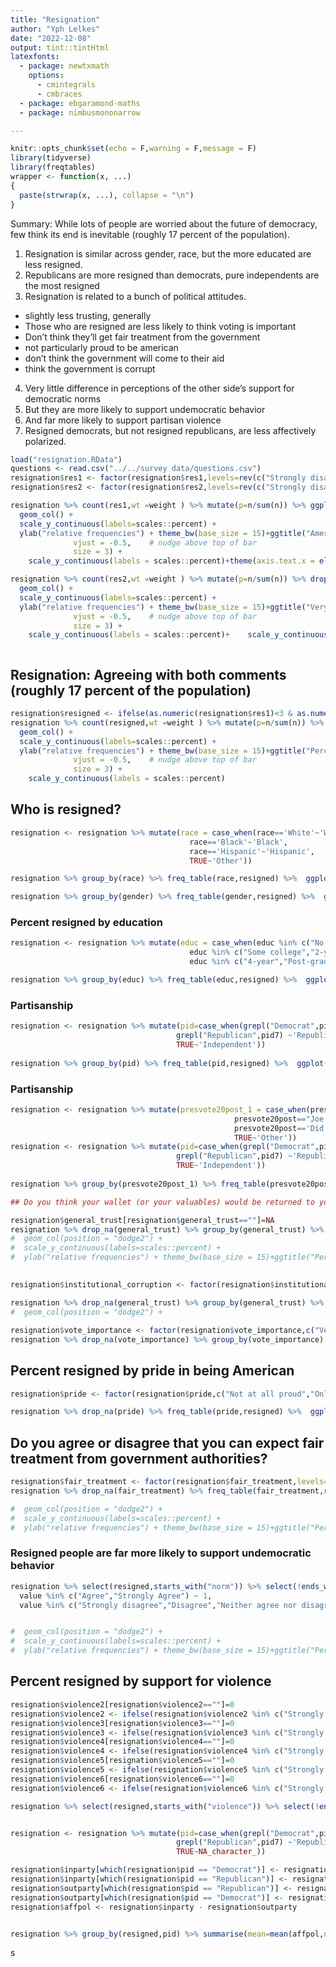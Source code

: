 ```yaml
---
title: "Resignation"
author: "Yph Lelkes"
date: "2022-12-08"
output: tint::tintHtml
latexfonts: 
  - package: newtxmath
    options: 
      - cmintegrals
      - cmbraces
  - package: ebgaramond-maths
  - package: nimbusmononarrow

---
```


```r
knitr::opts_chunk$set(echo = F,warning = F,message = F)
library(tidyverse)
library(freqtables)
wrapper <- function(x, ...) 
{
  paste(strwrap(x, ...), collapse = "\n")
}

```

Summary: While lots of people are worried about the future of democracy, few think its end is inevitable (roughly 17 percent of the population).

1. Resignation is similar across gender, race, but the more educated are less resigned. 
2. Republicans are more resigned than democrats, pure independents are the most resigned
3. Resignation is related to a bunch of political attitudes. 
  * slightly less trusting, generally
  * Those who are resigned are less likely to think voting is important
  * Don't think they'll get fair treatment from the government
  * not particularly proud to be american
  * don't think the government will come to their aid
  * think the government is corrupt
4. Very little difference in perceptions of the other side's support for democratic norms
5. But they are more likely to support undemocratic behavior
6. And far more likely to support partisan violence
7. Resigned democrats, but not resigned republicans, are less affectively polarized. 


```r
load("resignation.RData")
questions <- read.csv("../../survey data/questions.csv")
resignation$res1 <- factor(resignation$res1,levels=rev(c("Strongly disagree","Somewhat disagree","Neither agree nor disagree","Somewhat agree","Strongly agree")))
resignation$res2 <- factor(resignation$res2,levels=rev(c("Strongly disagree","Somewhat disagree","Neither agree nor disagree","Somewhat agree","Strongly agree")))
```

```r

resignation %>% count(res1,wt =weight ) %>% mutate(p=n/sum(n)) %>% ggplot(aes(x=res1,y = p,label = scales::percent(p))) + 
  geom_col() + 
  scale_y_continuous(labels=scales::percent) +
  ylab("relative frequencies") + theme_bw(base_size = 15)+ggtitle("America is heading toward the end of democracy, where free and fair elections will no longer occur.") +xlab("")+theme(plot.title = element_text(size = 10))+geom_text(position = position_dodge(width = .9),    # move to center of bars
              vjust = -0.5,    # nudge above top of bar
              size = 3) + 
    scale_y_continuous(labels = scales::percent)+theme(axis.text.x = element_text(angle = 90))+theme(plot.title = element_text(size = 10))


```

```r
resignation %>% count(res2,wt =weight ) %>% mutate(p=n/sum(n)) %>% drop_na() %>% ggplot(aes(x=res2,y = p,label = scales::percent(p))) + 
  geom_col() + 
  scale_y_continuous(labels=scales::percent) +
  ylab("relative frequencies") + theme_bw(base_size = 15)+ggtitle("Very little can be done to stop American democracy from ending in the next decade.") +xlab("")+geom_text(position = position_dodge(width = .9),    # move to center of bars
              vjust = -0.5,    # nudge above top of bar
              size = 3) + 
    scale_y_continuous(labels = scales::percent)+    scale_y_continuous(labels = scales::percent)+theme(axis.text.x = element_text(angle = 90))+theme(plot.title = element_text(size = 10))



```

## Resignation: Agreeing with both comments (roughly 17 percent of the population)

```r
resignation$resigned <- ifelse(as.numeric(resignation$res1)<3 & as.numeric(resignation$res2)<3,"Resigned","Not Resigned") 
resignation %>% count(resigned,wt =weight ) %>% mutate(p=n/sum(n)) %>% drop_na() %>% ggplot(aes(x=resigned,y = p,label = scales::percent(p))) + 
  geom_col() + 
  scale_y_continuous(labels=scales::percent) +
  ylab("relative frequencies") + theme_bw(base_size = 15)+ggtitle("Percentage of Americans who are resigned") +xlab("")+    geom_text(position = position_dodge(width = .9),    # move to center of bars               vjust = -0.5,    # nudge above top of bar               size = 3) +      scale_y_continuous(labels = scales::percent)+    geom_text(position = position_dodge(width = .9),    # move to center of bars
              vjust = -0.5,    # nudge above top of bar
              size = 3) + 
    scale_y_continuous(labels = scales::percent)


```


## Who is resigned?

```r
resignation <- resignation %>% mutate(race = case_when(race=='White'~'White',
                                        race=='Black'~'Black',
                                        race=='Hispanic'~'Hispanic',
                                        TRUE~'Other'))

resignation %>% group_by(race) %>% freq_table(race,resigned) %>%  ggplot(aes(x=row_cat,y = percent_row))+geom_col(position = "dodge") + geom_errorbar(aes(ymin=lcl_row,ymax=ucl_row),position=position_dodge(width=0.9))+ggtitle("Resignation by Race")+facet_wrap(~col_cat)
```

```r
resignation %>% group_by(gender) %>% freq_table(gender,resigned) %>%  ggplot(aes(x=row_cat,y = percent_row))+geom_col(position = "dodge") + geom_errorbar(aes(ymin=lcl_row,ymax=ucl_row),position=position_dodge(width=0.9))+ggtitle("Resignation by Gender")+facet_wrap(~col_cat)
```

### Percent resigned by education
```r
resignation <- resignation %>% mutate(educ = case_when(educ %in% c("No HS","High school graduate")~'HS or Less',
                                        educ %in% c("Some college","2-year")~'Some College',
                                        educ %in% c("4-year","Post-grad")~'College+')) %>% mutate(educ = factor(educ,levels=c('HS or Less','Some College','College+')))

resignation %>% group_by(educ) %>% freq_table(educ,resigned) %>%  ggplot(aes(x=row_cat,y = percent_row))+geom_col(position = "dodge") + geom_errorbar(aes(ymin=lcl_row,ymax=ucl_row),position=position_dodge(width=0.9))+ggtitle("Resignation by Education")+facet_wrap(~col_cat)

```
### Partisanship
```r
resignation <- resignation %>% mutate(pid=case_when(grepl("Democrat",pid7) ~'Democrat',
                                     grepl("Republican",pid7) ~'Republican',
                                     TRUE~'Independent'))
                                     
resignation %>% group_by(pid) %>% freq_table(pid,resigned) %>%  ggplot(aes(x=row_cat,y = percent_row))+geom_col(position = "dodge") + geom_errorbar(aes(ymin=lcl_row,ymax=ucl_row),position=position_dodge(width=0.9))+ggtitle("Resignation by PID")+facet_wrap(~col_cat)
```

### Partisanship
```r
resignation <- resignation %>% mutate(presvote20post_1 = case_when(presvote20post=="Donald Trump"~'Trump',
                                                  presvote20post=="Joe Biden" ~ 'Biden',
                                                  presvote20post=='Did not vote for President'~'Did not vote',
                                                  TRUE~'Other'))
resignation <- resignation %>% mutate(pid=case_when(grepl("Democrat",pid7) ~'Democrat',
                                     grepl("Republican",pid7) ~'Republican',
                                     TRUE~'Independent'))
                                     
resignation %>% group_by(presvote20post_1) %>% freq_table(presvote20post_1,resigned) %>%  ggplot(aes(x=row_cat,y = percent_row))+geom_col(position = "dodge") + geom_errorbar(aes(ymin=lcl_row,ymax=ucl_row),position=position_dodge(width=0.9))+ggtitle("Resignation by PID")+facet_wrap(~col_cat) + xlab("")

## Do you think your wallet (or your valuables) would be returned to you if it were found by a stranger?
```

```r
resignation$general_trust[resignation$general_trust==""]=NA
resignation %>% drop_na(general_trust) %>% group_by(general_trust) %>% freq_table(general_trust,resigned) %>%  ggplot(aes(x=row_cat,y = percent_row))+geom_col(position = "dodge") + geom_errorbar(aes(ymin=lcl_row,ymax=ucl_row),position=position_dodge(width=0.9))+ggtitle(wrapper("Do you think your wallet (or your valuables) would be returned to you if it were found by a stranger?",40))+facet_wrap(~col_cat) + xlab("")
#  geom_col(position = "dodge2") + 
#  scale_y_continuous(labels=scales::percent) +
#  ylab("relative frequencies") + theme_bw(base_size = 15)+ggtitle("Percentage of Americans who are resigned") +xlab("") 
```

## 

```r
resignation$institutional_corruption <- factor(resignation$institutional_corruption,c("Extremely likely to refuse","Likely to refuse","Equally likely to refuse or accept","Likely to accept","Extremely likely to accept"))

resignation %>% drop_na(general_trust) %>% group_by(general_trust) %>% freq_table(institutional_corruption,resigned) %>%  ggplot(aes(x=row_cat,y = percent_row))+geom_col(position = "dodge") + geom_errorbar(aes(ymin=lcl_row,ymax=ucl_row),position=position_dodge(width=0.9))+ggtitle(wrapper("If you were to complain about the poor quality of a public service, how likely or unlikely is it that the problem would be easily resolved?",width=40))+facet_wrap(~col_cat) + xlab("")
#  geom_col(position = "dodge2") + 
```


```r
resignation$vote_importance <- factor(resignation$vote_importance,c("Very unimportant","Unimportant","Neither important nor unimportant","Important","Very important"))
resignation %>% drop_na(vote_importance) %>% group_by(vote_importance) %>% freq_table(vote_importance,resigned) %>%  ggplot(aes(x=fct_relevel(row_cat,c("Very unimportant","Unimportant","Neither important nor unimportant","Important","Very important")),y = percent_row))+geom_col(position = "dodge") + geom_errorbar(aes(ymin=lcl_row,ymax=ucl_row),position=position_dodge(width=0.9))+ggtitle(wrapper("How important or unimportant is it to vote in every election?",40))+facet_wrap(~col_cat) + xlab("")

```


## Percent resigned by pride in being American 
```r
resignation$pride <- factor(resignation$pride,c("Not at all proud","Only a little proud","Moderately proud","Very proud","Extremely proud"))

resignation %>% drop_na(pride) %>% freq_table(pride,resigned) %>%  ggplot(aes(x=fct_relevel(row_cat,levels(resignation$pride)),y = percent_row))+geom_col(position = "dodge") + geom_errorbar(aes(ymin=lcl_row,ymax=ucl_row),position=position_dodge(width=0.9))+ggtitle(wrapper("How important or unimportant is it to vote in every election?",40))+facet_wrap(~col_cat) + xlab("")


```

## Do you agree or disagree that you can expect fair treatment from government authorities?

```r
resignation$fair_treatment <- factor(resignation$fair_treatment,levels=rev(c("Strongly disagree","Disagree","Neither agree nor disagree","Agree","Strongly agree")))
resignation %>% drop_na(fair_treatment) %>% freq_table(fair_treatment,resigned) %>%  ggplot(aes(x=fct_relevel(row_cat,levels(resignation$fair_treatment)),y = percent_row))+geom_col(position = "dodge") + geom_errorbar(aes(ymin=lcl_row,ymax=ucl_row),position=position_dodge(width=0.9))+ggtitle(wrapper("How important or unimportant is it to vote in every election?",40))+facet_wrap(~col_cat) + xlab("")

#  geom_col(position = "dodge2") + 
#  scale_y_continuous(labels=scales::percent) +
#  ylab("relative frequencies") + theme_bw(base_size = 15)+ggtitle("Percentage of Americans who are resigned") +xlab("") 
```




### Resigned people are far more likely to support undemocratic behavior

```r
resignation %>% select(resigned,starts_with("norm")) %>% select(!ends_with("perception")) %>% pivot_longer(!resigned) %>% left_join(questions,c("name"="label")) %>% mutate(value1=case_when(
  value %in% c("Agree","Strongly Agree") ~ 1,
  value %in% c("Strongly disagree","Disagree","Neither agree nor disagree") ~ 0)) %>% drop_na() %>% group_by(short_label,resigned) %>% summarise(m=mean(value1),n=n())


#  geom_col(position = "dodge2") + 
#  scale_y_continuous(labels=scales::percent) +
#  ylab("relative frequencies") + theme_bw(base_size = 15)+ggtitle("Percentage of Americans who are resigned") +xlab("") 
```

## Percent resigned by support for violence
```r
resignation$violence2[resignation$violence2==""]=0
resignation$violence2 <- ifelse(resignation$violence2 %in% c("Strongly support","Support"),1,0)
resignation$violence3[resignation$violence3==""]=0
resignation$violence3 <- ifelse(resignation$violence3 %in% c("Strongly support","Support"),1,0)
resignation$violence4[resignation$violence4==""]=0
resignation$violence4 <- ifelse(resignation$violence4 %in% c("Strongly support","Support"),1,0)
resignation$violence5[resignation$violence5==""]=0
resignation$violence5 <- ifelse(resignation$violence5 %in% c("Strongly support","Support"),1,0)
resignation$violence6[resignation$violence6==""]=0
resignation$violence6 <- ifelse(resignation$violence6 %in% c("Strongly support","Support"),1,0)

resignation %>% select(resigned,starts_with("violence")) %>% select(!ends_with("1")) %>% pivot_longer(!resigned) %>% left_join(questions,c("name"="label")) %>% group_by(short_label,resigned) %>% summarise(m=mean(value),n=n())



```


```r
resignation <- resignation %>% mutate(pid=case_when(grepl("Democrat",pid7) ~'Democrat',
                                     grepl("Republican",pid7) ~'Republican',
                                     TRUE~NA_character_))

resignation$inparty[which(resignation$pid == "Democrat")] <- resignation$democrat_therm_1[which(resignation$pid == "Democrat")]
resignation$inparty[which(resignation$pid == "Republican")] <- resignation$republican_therm_1[which(resignation$pid == "Republican")]
resignation$outparty[which(resignation$pid == "Republican")] <- resignation$democrat_therm_1[which(resignation$pid == "Republican")]
resignation$outparty[which(resignation$pid == "Democrat")] <- resignation$republican_therm_1[which(resignation$pid == "Democrat")]
resignation$affpol <- resignation$inparty - resignation$outparty


resignation %>% group_by(resigned,pid) %>% summarise(mean=mean(affpol,na.rm=T ),n=n()) %>% drop_na()
```
s